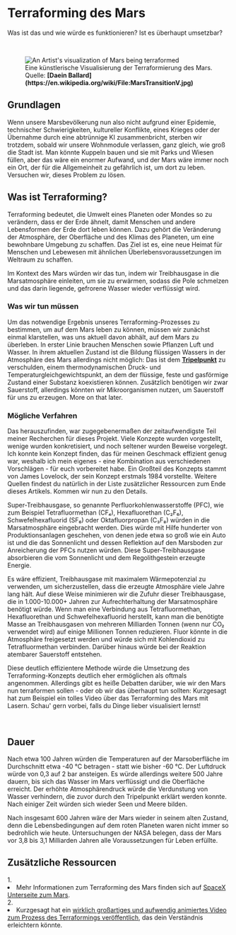 
# Terraforming des Mars
Was ist das und wie würde es funktionieren? Ist es überhaupt umsetzbar?

<ReadingTime />

<br />
<figure>
<Image src={require(".//../../../resources/images/terraforming.png")} alt="An Artist's visualization of Mars being terraformed" />
<figcaption style={{ color: "rgb(156, 156, 156)", fontSize: "14px", marginTop: "2px" }}>Eine künstlerische Visualisierung der Terraformierung des Mars. Quelle: <strong>[Daein Ballard](https://en.wikipedia.org/wiki/File:MarsTransitionV.jpg)</strong></figcaption>
</figure>

## Grundlagen
Wenn unsere Marsbevölkerung nun also nicht aufgrund einer Epidemie, technischer Schwierigkeiten, kultureller Konflikte, eines Krieges oder der Übernahme durch eine abtrünnige KI zusammenbricht, sterben wir trotzdem, sobald wir unsere Wohnmodule verlassen, ganz gleich, wie groß die Stadt ist. Man könnte Kuppeln bauen und sie mit Parks und Wiesen füllen, aber das wäre ein enormer Aufwand, und der Mars wäre immer noch ein Ort, der für die Allgemeinheit zu gefährlich ist, um dort zu leben. Versuchen wir, dieses Problem zu lösen.

## Was ist Terraforming?
Terraforming bedeutet, die Umwelt eines Planeten oder Mondes so zu verändern, dass er der Erde ähnelt, damit Menschen und andere Lebensformen der Erde dort leben können. Dazu gehört die Veränderung der Atmosphäre, der Oberfläche und des Klimas des Planeten, um eine bewohnbare Umgebung zu schaffen. Das Ziel ist es, eine neue Heimat für Menschen und Lebewesen mit ähnlichen Überlebensvoraussetzungen im Weltraum zu schaffen.

Im Kontext des Mars würden wir das tun, indem wir Treibhausgase in die Marsatmosphäre einleiten, um sie zu erwärmen, sodass die Pole schmelzen und das darin liegende, gefrorene Wasser wieder verflüssigt wird. 

### Was wir tun müssen
Um das notwendige Ergebnis unseres Terraforming-Prozesses zu bestimmen, um auf dem Mars leben zu können, müssen wir zunächst einmal klarstellen, was uns aktuell davon abhält, auf dem Mars zu überleben. In erster Linie brauchen Menschen sowie Pflanzen Luft und Wasser. In ihrem aktuellen Zustand ist die Bildung flüssigen Wassers in der Atmosphäre des Mars allerdings nicht möglich: Das ist dem <strong>[Tripelpunkt](https://de.wikipedia.org/wiki/Tripelpunkt)</strong> zu verschulden, einem thermodynamischen Druck- und Temperaturgleichgewichtspunkt, an dem der flüssige, feste und gasförmige Zustand einer Substanz koexistieren können. Zusätzlich benötigen wir zwar Sauerstoff, allerdings könnten wir Mikroorganismen nutzen, um Sauerstoff für uns zu erzeugen. More on that later.

### Mögliche Verfahren
Das herauszufinden, war zugegebenermaßen der zeitaufwendigste Teil meiner Recherchen für dieses Projekt. Viele Konzepte wurden vorgestellt, wenige wurden konkretisiert, und noch seltener wurden Beweise vorgelegt. Ich konnte kein Konzept finden, das für meinen Geschmack effizient genug war, weshalb ich mein eigenes - eine Kombination aus verschiedenen Vorschlägen - für euch vorbereitet habe. Ein Großteil des Konzepts stammt von James Lovelock, der sein Konzept erstmals 1984 vorstellte. Weitere Quellen findest du natürlich in der Liste zusätzlicher Ressourcen zum Ende dieses Artikels. Kommen wir nun zu den Details.

Super-Treibhausgase, so genannte Perfluorkohlenwasserstoffe (PFC), wie zum Beispiel Tetrafluormethan (CF₄), Hexafluorethan (C₂F₆), Schwefelhexafluorid (SF₆) oder Oktafluorpropan (C₃F₈) würden in die Marsatmosphäre eingebracht werden. Dies würde mit Hilfe hunderter von Produktionsanlagen geschehen, von denen jede etwa so groß wie ein Auto ist und die das Sonnenlicht und dessen Reflektion auf den Marsboden zur Anreicherung der PFCs nutzen würden. Diese Super-Treibhausgase absorbieren die vom Sonnenlicht und dem Regolithgestein erzeugte Energie. 

Es wäre effizient, Treibhausgase mit maximalem Wärmepotenzial zu verwenden, um sicherzustellen, dass die erzeugte Atmosphäre viele Jahre lang hält. Auf diese Weise minimieren wir die Zufuhr dieser Treibhausgase, die in 1.000-10.000+ Jahren zur Aufrechterhaltung der Marsatmosphäre benötigt würde. Wenn man eine Verbindung aus Tetrafluormethan, Hexafluorethan und Schwefelhexafluorid herstellt, kann man die benötigte Masse an Treibhausgasen von mehreren Milliarden Tonnen (wenn nur CO₂ verwendet wird) auf einige Millionen Tonnen reduzieren. Fluor könnte in die Atmosphäre freigesetzt werden und würde sich mit Kohlendioxid zu Tetrafluormethan verbinden. Darüber hinaus würde bei der Reaktion atembarer Sauerstoff entstehen.

Diese deutlich effizientere Methode würde die Umsetzung des Terraforming-Konzepts deutlich eher ermöglichen als oftmals angenommen. Allerdings gibt es heiße Debatten darüber, wie wir den Mars nun terraformen sollen - oder ob wir das überhaupt tun sollten: Kurzgesagt hat zum Beispiel ein tolles Video über das Terraforming des Mars mit Lasern. Schau' gern vorbei, falls du Dinge lieber visualisiert lernst!

<br />
<YoutubeEmbed embedId="Tv708p4gq5g" />

## Dauer
Nach etwa 100 Jahren würden die Temperaturen auf der Marsoberfläche im Durchschnitt etwa -40 °C betragen - statt wie bisher -60 °C. Der Luftdruck würde von 0,3 auf 2 bar ansteigen. Es würde allerdings weitere 500 Jahre dauern, bis sich das Wasser im Mars verflüssigt und die Oberfläche erreicht. Der erhöhte Atmosphärendruck würde die Verdunstung von Wasser verhindern, die zuvor durch den Tripelpunkt erklärt werden konnte. Nach einiger Zeit würden sich wieder Seen und Meere bilden.

Nach insgesamt 600 Jahren wäre der Mars wieder in seinem alten Zustand, denn die Lebensbedingungen auf dem roten Planeten waren nicht immer so bedrohlich wie heute. Untersuchungen der NASA belegen, dass der Mars vor 3,8 bis 3,1 Milliarden Jahren alle Voraussetzungen für Leben erfüllte.

<Analytics />


## Zusätzliche Ressourcen
<AdditionalResources>
  <div>
    <span>1. </span><li>Mehr Informationen zum Terraforming des Mars finden sich auf <a href="https://www.spacex.com/human-spaceflight/mars/" target="_blank">SpaceX Unterseite zum Mars</a>.</li>
  </div>
  <div>
    <span>2. </span><li>Kurzgesagt hat ein <a href="https://www.youtube.com/watch?v=HpcTJW4ur54&embeds_referring_euri=http%3A%2F%2Flocalhost%3A3000%2F&source_ve_path=Mjg2NjY&feature=emb_logo" target="_blank">wirklich großartiges und aufwendig animiertes Video zum Prozess des Terraformings veröffentlich</a>, das dein Verständnis erleichtern könnte.</li>
  </div>
</AdditionalResources>